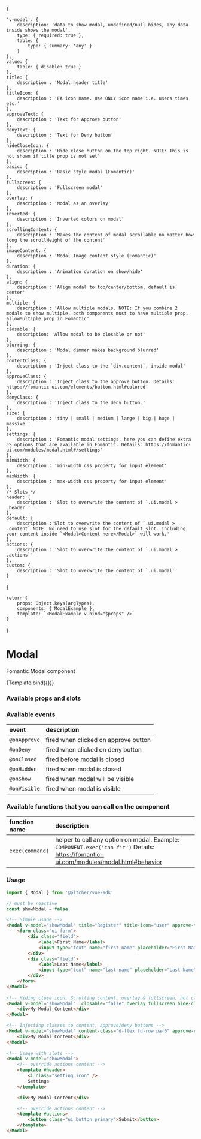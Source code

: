 

<!-- Story args -->
<!-- https://storybook.js.org/docs/react/writing-stories/args -->
}

<!-- https://storybook.js.org/docs/react/api/argtypes -->
    'v-model': {
        description: 'data to show modal, undefined/null hides, any data inside shows the modal',
        type: { required: true },
        table: {
            type: { summary: 'any' }
        }
    },    
    value: {
        table: { disable: true }
    },
    title: {
        description : 'Modal header title'
    },
    titleIcon: {
        description : 'FA icon name. Use ONLY icon name i.e. users times etc.'
    },
    approveText: {
        description : 'Text for Approve button'
    },
    denyText: {
        description : 'Text for Deny button'
    },
    hideCloseIcon: {
        description : 'Hide close button on the top right. NOTE: This is not shown if title prop is not set'
    },
    basic: {
        description : 'Basic style modal (Fomantic)'
    },
    fullscreen: {
        description : 'Fullscreen modal'
    },
    overlay: {
        description : 'Modal as an overlay'
    },
    inverted: {
        description : 'Inverted colors on modal'
    },
    scrollingContent: {
        description : 'Makes the content of modal scrollable no matter how long the scrollHeight of the content'
    },
    imageContent: {
        description : 'Modal Image content style (Fomantic)'
    },
    duration: {
        description : 'Animation duration on show/hide'
    },
    align: {
        description : 'Align modal to top/center/bottom, default is center'
    },
    multiple: {
        description : 'Allow multiple modals. NOTE: If you combine 2 modals to show multiple, both components must to have multiple prop. allowMultiple prop in Fomantic'
    },
    closable: {
        description: 'Allow modal to be closable or not'
    },
    blurring: {
        description : 'Modal dimmer makes background blurred'
    },
    contentClass: {
        description : 'Inject class to the `div.content`, inside modal'
    },
    approveClass: {
        description : 'Inject class to the approve button. Details: https://fomantic-ui.com/elements/button.html#colored'
    },
    denyClass: {
        description : 'Inject class to the deny button.'
    },
    size: {
        description : 'tiny | small | medium | large | big | huge | massive '
    },
    settings: {
        description : 'Fomantic modal settings, here you can define extra JS options that are available in Fomantic. Details: https://fomantic-ui.com/modules/modal.html#/settings'
    },
    minWidth: {
        description : 'min-width css property for input element'
    },
    maxWidth: {
        description : 'max-width css property for input element'
    },
    /* Slots */
    header: {
        description : 'Slot to overwrite the content of `.ui.modal > .header`'
    },
    default: {
        description :'Slot to overwrite the content of `.ui.modal > .content` NOTE: No need to use slot for the default slot. Including your content inside `<Modal>Content here</Modal>` will work.'
    },
    actions: {
        description : 'Slot to overwrite the content of `.ui.modal > .actions`'
    },
    custom: {
        description : 'Slot to overwrite the content of `.ui.modal`'
    }
}

<!-- Named exports of stories here -->
    return {
        props: Object.keys(argTypes),
        components: { ModalExample },
        template: `<ModalExample v-bind="$props" />`
    }
}

<!-- Define story settings here -->
<Meta 
    title="Components/Modal"
    component={Modal}
    argTypes={argTypes}
    args={args}
/>

# Modal
Fomantic Modal component

<Story name="Default">
    {Template.bind({})}
</Story>

### Available props and slots
<!-- https://storybook.js.org/docs/react/writing-docs/doc-blocks#customizing -->
<ArgsTable story="Default" />

### Available events
| event | description |
| :--- | :--- |
| `@onApprove` | fired when clicked on approve button
| `@onDeny` | fired when clicked on deny button
| `@onClosed` | fired before modal is closed
| `@onHidden` | fired when modal is closed
| `@onShow` | fired when modal will be visible
| `@onVisible` | fired when modal is visible

### Available functions that you can call on the component
| function name | description |
| :--- | :--- |
| `exec(command)` | helper to call any option on modal. Example: `COMPONENT.exec('can fit')` Details: https://fomantic-ui.com/modules/modal.html#behavior

### Usage
```javascript
import { Modal } from '@pitcher/vue-sdk'

// must be reactive
const showModal = false
```

```html
<!-- Simple usage -->
<Modal v-model="showModal" title="Register" title-icon="user" approve-text="Submit" deny-text="Cancel">
    <form class="ui form">
        <div class="field">
            <label>First Name</label>
            <input type="text" name="first-name" placeholder="First Name" />
        </div>
        <div class="field">
            <label>Last Name</label>
            <input type="text" name="last-name" placeholder="Last Name" />
        </div>
    </form>
</Modal>
 
<!-- Hiding close icon, Scrolling content, overlay & fullscreen, not closable -->
<Modal v-model="showModal" :closable="false" overlay fullscreen hide-close-icon scrolling-content>
    <div>My Modal Content</div>
</Modal>

<!-- Injecting classes to content, approve/deny buttons -->
<Modal v-model="showModal" content-class="d-flex fd-row pa-0" approve-class="green" denyClass="red">
    <div>My Modal Content</div>
</Modal>
 
<!-- Usage with slots -->
<Modal v-model="showModal">
    <!-- override actions content -->
    <template #header>
        <i class="setting icon" />
        Settings
    </template>

    <div>My Modal Content</div>

    <!-- override actions content -->
    <template #actions>
        <button class="ui button primary">Submit</button>
    </template>
</Modal>
```
